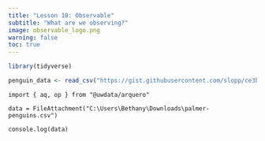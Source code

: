 ```yaml
---
title: "Lesson 10: Observable"
subtitle: "What are we observing?"
image: observable_logo.png
warning: false
toc: true 
---
```




```r
library(tidyverse)
```

```r
penguin_data <- read_csv("https://gist.githubusercontent.com/slopp/ce3b90b9168f2f921784de84fa445651/raw/4ecf3041f0ed4913e7c230758733948bc561f434/penguins.csv")
``` 

```ojs
import { aq, op } from "@uwdata/arquero"
```

```ojs
data = FileAttachment("C:\Users\Bethany\Downloads\palmer-penguins.csv")
```

```ojs
console.log(data)
```
